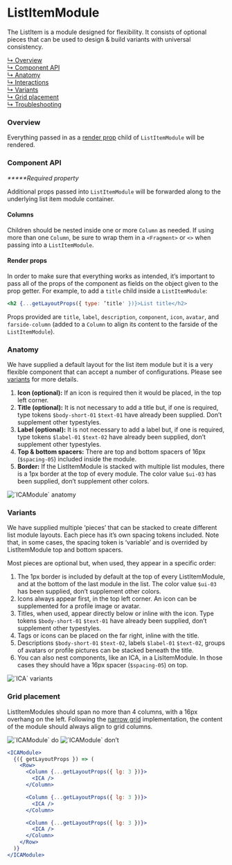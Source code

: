 



# ListItemModule

The ListItem is a module designed for flexibility. It consists of optional
pieces that can be used to design & build variants with universal consistency.

[↳ Overview](#overview)  
[↳ Component API](#component-api)  
[↳ Anatomy](#anatomy)  
[↳ Interactions](#interactions)  
[↳ Variants](#variants)  
[↳ Grid placement](#grid-placement)  
[↳ Troubleshooting](#troubleshooting)

### Overview

Everything passed in as a
[render prop](https://reactjs.org/docs/render-props.html) child of
`ListItemModule` will be rendered.

<Canvas>
  <Story id="layout-modules-listitemmodule--default" parameters={parameters} />
</Canvas>

### Component API

<ArgsTable />

_**\***Required property_

Additional props passed into `ListItemModule` will be forwarded along to the
underlying list item module container.

#### Columns

Children should be nested inside one or more `Column` as needed. If using more
than one `Column`, be sure to wrap them in a `<Fragment>` or `<>` when passing
into a `ListItemModule`.

#### Render props

In order to make sure that everything works as intended, it’s important to pass
all of the props of the component as fields on the object given to the prop
getter. For example, to add a `title` child inside a `ListItemModule`:

```jsx
<h2 {...getLayoutProps({ type: ’title' })}>List title</h2>
```

Props provided are `title`, `label`, `description`, `component`, `icon`,
`avatar`, and `farside-column` (added to a `Column` to align its content to the
farside of the `ListItemModule`).

### Anatomy

We have supplied a default layout for the list item module but it is a very
flexible component that can accept a number of configurations. Please see
[variants](#variants) for more details.

1. **Icon (optional):** If an icon is required then it would be placed, in the
   top left corner.
2. **Title (optional):** It is not necessary to add a title but, if one is
   required, type tokens `$body-short-01` `$text-01` have already been supplied.
   Don’t supplement other typestyles.
3. **Label (optional):** It is not necessary to add a label but, if one is
   required, type tokens `$label-01` `$text-02` have already been supplied,
   don’t supplement other typestyles.
4. **Top & bottom spacers:** There are top and bottom spacers of 16px
   (`$spacing-05`) included inside the module.
5. **Border:** If the ListItemModule is stacked with multiple list modules,
   there is a 1px border at the top of every module. The color value `$ui-03`
   has been supplied, don’t supplement other colors.

<img alt="`ICAModule` anatomy" src={anatomy} />

### Variants

We have supplied multiple ‘pieces’ that can be stacked to create different list
module layouts. Each piece has it’s own spacing tokens included. Note that, in
some cases, the spacing token is ‘variable’ and is overrided by ListItemModule
top and bottom spacers.

Most pieces are optional but, when used, they appear in a specific order:

1. The 1px border is included by default at the top of every ListItemModule, and
   at the bottom of the last module in the list. The color value `$ui-03` has
   been supplied, don’t supplement other colors.
2. Icons always appear first, in the top left corner. An icon can be
   supplemented for a profile image or avatar.
3. Titles, when used, appear directly below or inline with the icon. Type tokens
   `$body-short-01` `$text-01` have already been supplied, don’t supplement
   other typestyles.
4. Tags or icons can be placed on the far right, inline with the title.
5. Descriptions `$body-short-01` `$text-02`, labels `$label-01` `$text-02`,
   groups of avatars or profile pictures can be stacked beneath the title.
6. You can also nest components, like an ICA, in a LisItemModule. In those cases
   they should have a 16px spacer (`$spacing-05`) on top.

<img alt="`ICA` variants" src={variants} />

### Grid placement

ListItemModules should span no more than 4 columns, with a 16px overhang on the
left. Following the
[narrow grid](https://react.carbondesignsystem.com/?path=/docs/grid--narrow)
implementation, the content of the module should always align to grid columns.

<Row>
  <Column>
    <img alt="`ICAModule` do" src={doImage} />
  </Column>

  <Column>
    <img alt="`ICAModule` don’t" src={dont} />
  </Column>
</Row>

```jsx
<ICAModule>
  {({ getLayoutProps }) => (
    <Row>
      <Column {...getLayoutProps({ lg: 3 })}>
        <ICA />
      </Column>

      <Column {...getLayoutProps({ lg: 3 })}>
        <ICA />
      </Column>

      <Column {...getLayoutProps({ lg: 3 })}>
        <ICA />
      </Column>
    </Row>
  )}
</ICAModule>
```

<Troubleshooting />
